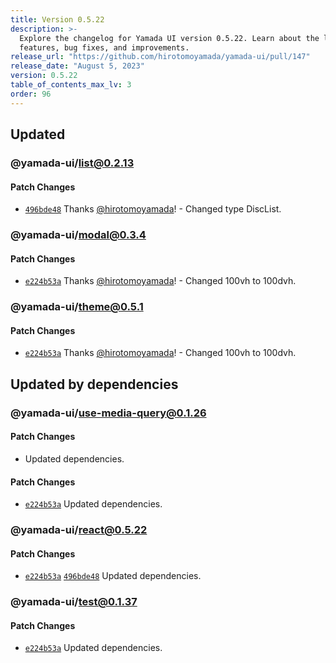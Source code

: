 ```yaml
---
title: Version 0.5.22
description: >-
  Explore the changelog for Yamada UI version 0.5.22. Learn about the latest
  features, bug fixes, and improvements.
release_url: "https://github.com/hirotomoyamada/yamada-ui/pull/147"
release_date: "August 5, 2023"
version: 0.5.22
table_of_contents_max_lv: 3
order: 96
---
```


## Updated

### @yamada-ui/list@0.2.13

#### Patch Changes

- [`496bde48`](https://github.com/hirotomoyamada/yamada-ui/commit/496bde48a56f96746b229c54da81d1aef1073020) Thanks [@hirotomoyamada](https://github.com/hirotomoyamada)! - Changed type DiscList.

### @yamada-ui/modal@0.3.4

#### Patch Changes

- [`e224b53a`](https://github.com/hirotomoyamada/yamada-ui/commit/e224b53a3437db1139b70a6a06944a1f71d80ed6) Thanks [@hirotomoyamada](https://github.com/hirotomoyamada)! - Changed 100vh to 100dvh.

### @yamada-ui/theme@0.5.1

#### Patch Changes

- [`e224b53a`](https://github.com/hirotomoyamada/yamada-ui/commit/e224b53a3437db1139b70a6a06944a1f71d80ed6) Thanks [@hirotomoyamada](https://github.com/hirotomoyamada)! - Changed 100vh to 100dvh.

## Updated by dependencies

### @yamada-ui/use-media-query@0.1.26

#### Patch Changes

- Updated dependencies.

#### Patch Changes

- [`e224b53a`](https://github.com/hirotomoyamada/yamada-ui/commit/e224b53a3437db1139b70a6a06944a1f71d80ed6) Updated dependencies.

### @yamada-ui/react@0.5.22

#### Patch Changes

- [`e224b53a`](https://github.com/hirotomoyamada/yamada-ui/commit/e224b53a3437db1139b70a6a06944a1f71d80ed6) [`496bde48`](https://github.com/hirotomoyamada/yamada-ui/commit/496bde48a56f96746b229c54da81d1aef1073020) Updated dependencies.

### @yamada-ui/test@0.1.37

#### Patch Changes

- [`e224b53a`](https://github.com/hirotomoyamada/yamada-ui/commit/e224b53a3437db1139b70a6a06944a1f71d80ed6) Updated dependencies.

